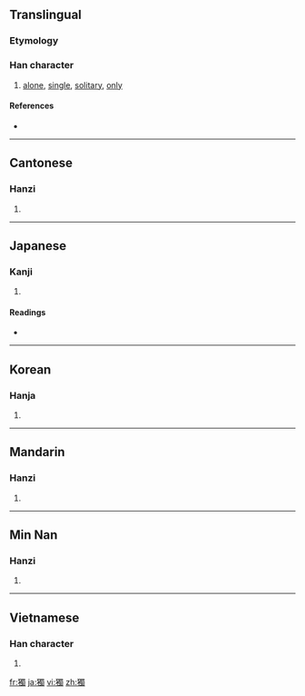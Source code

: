 {{also|独}}
==Translingual==

===Etymology===
{{Han compound|犬|蜀|c1=s|c2=p|ls=psc}}

===Han character===
{{Han char|rn=94|rad=犬|as=13|sn=16|four=4622<sub>7</sub>|canj=大竹田中戈 (KHWLI)}}

# [[alone]], [[single]], [[solitary]], [[only]]

====References====
* {{Han ref|kx=0719.250|dkj=20725|dj=1130.230|hdz=21372.030|uh=7368|ud=29544|bh=BF57|bd=48983}}

----

==Cantonese==

===Hanzi===
{{yue-hanzi|jyut=|y=duk6}}

# {{defn|Cantonese|sort=犬13}}

----

==Japanese==

===Kanji===
{{ja-kanji|grade=|rs=犬13}}

# {{defn|Japanese}}

====Readings====
* {{ja-readings|on=[[どく]] (doku), [[とく]] (toku)|kun=[[ひとり]] (hitori)}}

----

==Korean==

===Hanja===
{{ko-hanja|hangeul=독|eumhun=|rv=dok|mr=tok|y=tok}}

# {{defn|Korean|sort=犬13}}

----

==Mandarin==

===Hanzi===
{{cmn-hanzi|sim=独|pin=[[dú]] ([[du2]])|wg=tu<sup>2</sup>}}

# {{defn|Mandarin|sort=犬13}}

----
==Min Nan==

===Hanzi===
{{nan-hanzi|poj=to̍k, ta̍k}}

# {{defn|Min Nan}}

----

==Vietnamese==

===Han character===
{{vi-hantu|[[độc]], [[dọc]]|rs=犬13}}

# {{defn|Vietnamese|sort=犬13}}

[[fr:獨]]
[[ja:獨]]
[[vi:獨]]
[[zh:獨]]
